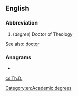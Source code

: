 ==English==

===Abbreviation===
{{rfc-header|Abbreviation}}
{{head|en|abbreviation}}

# (''degree'') Doctor of Theology

See also: [[doctor]]

===Anagrams===
* {{l|en|DHT}}

[[Category:en:Academic degrees‎]]

[[cs:Th.D.]]
